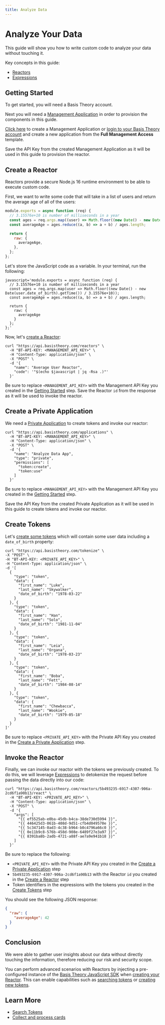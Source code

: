 ```yaml
---
title: Analyze Data
---
```



# Analyze Your Data

This guide will show you how to write custom code to analyze your data without touching it.

Key concepts in this guide:

- [Reactors](/docs/concepts/what-are-reactors)
- [Expressions](/docs/expressions)

## Getting Started

To get started, you will need a Basis Theory account.

<AuthButtons />

Next you will need a [Management Application](/docs/api/applications#application-types) in order to provision the components in this guide.

[Click here](https://portal.basistheory.com/applications/create?application_template_id=931b306f-6be7-405d-9a8d-1442a99dd2d7) to create a Management Application or [login to your Basis Theory account](https://portal.basistheory.com/applications) and create a new application from the **Full Management Access** template.

<Alert>Save the API Key from the created Management Application as it will be used in this guide to provision the reactor.</Alert>

## Create a Reactor

Reactors provide a secure Node.js 16 runtime environment to be able to execute custom code.

First, we want to write some code that will take in a list of users and return the average age of all of the users:

```javascript showLineNumbers
module.exports = async function (req) {
  // 3.15576e+10 is number of milliseconds in a year
  const ages = req.args.map((user) => Math.floor((new Date() - new Date(user.date_of_birth).getTime()) / 3.15576e10));
  const averageAge = ages.reduce((a, b) => a + b) / ages.length;

  return {
    raw: {
      averageAge,
    },
  };
};
```

Let's store the JavaScript code as a variable. In your terminal, run the following:

```shell showLineNumbers
javascript='module.exports = async function (req) {
  // 3.15576e+10 is number of milliseconds in a year
  const ages = req.args.map(user => Math.floor((new Date() - new Date(user.date_of_birth).getTime()) / 3.15576e+10));
  const averageAge = ages.reduce((a, b) => a + b) / ages.length;

  return {
    raw: {
      averageAge
    }
  };
};'
```

Now, let's [create a Reactor](/docs/api/reactors/#create-reactor):

```shell showLineNumbers
curl "https://api.basistheory.com/reactors" \
  -H "BT-API-KEY: <MANAGEMENT_API_KEY>" \
  -H "Content-Type: application/json" \
  -X "POST" \
  -d '{
    "name": "Average User Reactor",
    "code": '"$(echo $javascript | jq -Rsa .)"'
  }'
```

<Alert>
  Be sure to replace <code>&lt;MANAGEMENT_API_KEY></code> with the Management API Key you created in the <a href="#getting-started">Getting Started</a> step.
</Alert>

<Alert>
  Save the Reactor <code>id</code> from the response as it will be used to invoke the reactor.
</Alert>

## Create a Private Application

We need a [Private Application](/docs/concepts/access-controls#application-type) to create tokens and invoke our reactor:

```shell showLineNumbers
curl "https://api.basistheory.com/applications" \
  -H "BT-API-KEY: <MANAGEMENT_API_KEY>" \
  -H "Content-Type: application/json" \
  -X "POST" \
  -d '{
    "name": "Analyze Data App",
    "type": "private",
    "permissions": [
      "token:create",
      "token:use"
    ]
  }'
```

<Alert>
  Be sure to replace <code>&lt;MANAGEMENT_API_KEY></code> with the Management API Key you created in the <a href="#getting-started">Getting Started</a> step.
</Alert>

<Alert>Save the API Key from the created Private Application as it will be used in this guide to create tokens and invoke our reactor.</Alert>

## Create Tokens

Let's [create some tokens](/docs/api/tokens/tokenize) which will contain some user data including a `date_of_birth` property:

```shell showLineNumbers
curl "https://api.basistheory.com/tokenize" \
-X "POST" \
-H "BT-API-KEY: <PRIVATE_API_KEY>" \
-H "Content-Type: application/json" \
-d '[
  {
    "type": "token",
    "data": {
      "first_name": "Luke",
      "last_name": "Skywalker",
      "date_of_birth": "1978-03-22"
    }
  }, {
    "type": "token",
    "data": {
      "first_name": "Han",
      "last_name": "Solo",
      "date_of_birth": "1981-11-04"
    }
  }, {
    "type": "token",
    "data": {
      "first_name": "Leia",
      "last_name": "Organa",
      "date_of_birth": "1978-03-23"
    }
  }, {
    "type": "token",
    "data": {
      "first_name": "Boba",
      "last_name": "Fett",
      "date_of_birth": "1984-08-14"
    }
  }, {
    "type": "token",
    "data": {
      "first_name": "Chewbacca",
      "last_name": "Wookie",
      "date_of_birth": "1979-05-18"
    }
  }
]'
```

<Alert>
  Be sure to replace <code>&lt;PRIVATE_API_KEY></code> with the Private API Key you created in the <a href="#create-a-private-application">Create a Private Application</a> step.
</Alert>

## Invoke the Reactor

Finally, we can invoke our reactor with the tokens we previously created. To do this, we will leverage [Expressions](/docs/expressions) to detokenize the request before passing the data directly into our code:

```shell showLineNumbers
curl "https://api.basistheory.com/reactors/5b493235-6917-4307-906a-2cd6f1a90b13/react" \
  -H "BT-API-KEY: <PRIVATE_API_KEY>" \
  -H "Content-Type: application/json" \
  -X "POST" \
  -d '{
    "args": [
      "{{ ef5525ab-e0ba-45db-b4ca-38de730d5994 }}",
      "{{ 446425d3-061b-408d-9d51-cfb4d049570e }}",
      "{{ 5c347145-0ad3-4c38-b964-b0c4796a66c0 }}",
      "{{ 0e11b9c8-576b-458d-908e-6489f27e3a97 }}",
      "{{ 8391ba8b-2adb-4721-a88f-ae7a9e941b18 }}"
    ]
  }'
```

<Alert>
  Be sure to replace the following:
  <ul>
    <li>
      <code>&lt;PRIVATE_API_KEY></code> with the Private API Key you created in the <a href="#create-a-private-application">Create a Private Application</a> step
    </li>
    <li>
      <code>5b493235-6917-4307-906a-2cd6f1a90b13</code> with the Reactor <code>id</code> you created in the <a href="#create-a-reactor">Create a Reactor</a> step
    </li>
    <li>
      Token identifiers in the expressions with the tokens you created in the <a href="#create-tokens">Create Tokens</a> step
    </li>
  </ul>
</Alert>

You should see the following JSON response:

```json showLineNumbers
{
  "raw": {
    "averageAge": 42
  }
}
```

## Conclusion

We were able to gather user insights about our data without directly touching the information, therefore reducing our risk and security scope.

You can perform advanced scenarios with Reactors by injecting a pre-configured instance of the [Basis Theory JavaScript SDK](/docs/sdks/server-side/node)
when [creating your Reactor](/docs/api/reactors#create-reactor). This can enable capabilities such as [searching tokens](/docs/concepts/what-is-search) or [creating new tokens](/docs/api/tokens#create-token).

## Learn More

- [Search Tokens](/docs/concepts/what-is-search)
- [Collect and process cards](/docs/blueprints/cards/collect-and-process-cards)
